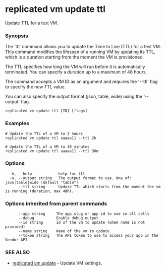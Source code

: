 # replicated vm update ttl

Update TTL for a test VM.

### Synopsis

The 'ttl' command allows you to update the Time to Live (TTL) for a test VM. This command modifies the lifespan of a running VM by updating its TTL, which is a duration starting from the moment the VM is provisioned.

The TTL specifies how long the VM will run before it is automatically terminated. You can specify a duration up to a maximum of 48 hours.

The command accepts a VM ID as an argument and requires the '--ttl' flag to specify the new TTL value.

You can also specify the output format (json, table, wide) using the '--output' flag.

```
replicated vm update ttl [ID] [flags]
```

### Examples

```
# Update the TTL of a VM to 2 hours
replicated vm update ttl aaaaa11 --ttl 2h

# Update the TTL of a VM to 30 minutes
replicated vm update ttl aaaaa11 --ttl 30m
```

### Options

```
  -h, --help            help for ttl
  -o, --output string   The output format to use. One of: json|table|wide (default "table")
      --ttl string      Update TTL which starts from the moment the vm is running (duration, max 48h).
```

### Options inherited from parent commands

```
      --app string     The app slug or app id to use in all calls
      --debug          Enable debug output
      --id string      id of the vm to update (when name is not provided)
      --name string    Name of the vm to update.
      --token string   The API token to use to access your app in the Vendor API
```

### SEE ALSO

* [replicated vm update](replicated-cli-vm-update)	 - Update VM settings.

